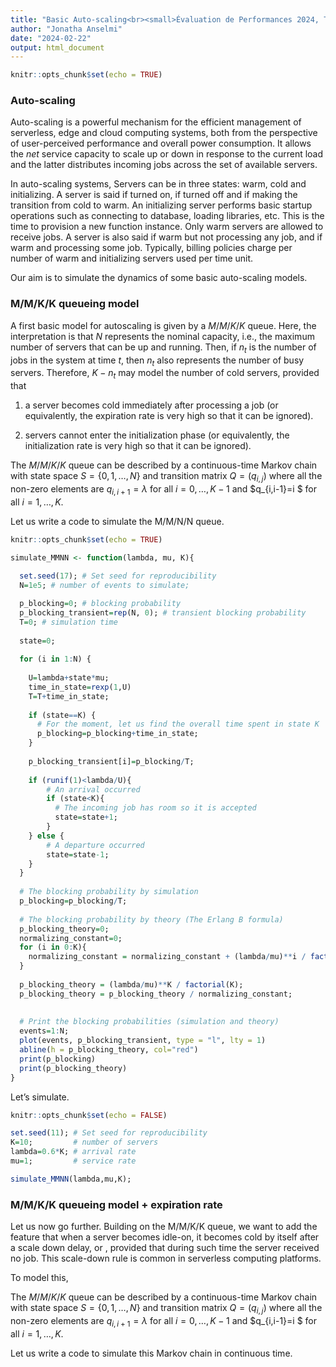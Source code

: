 ```yaml
---
title: "Basic Auto-scaling<br><small>Évaluation de Performances 2024, TD #2, INFO4, Polytech Grenoble</small>"
author: "Jonatha Anselmi"
date: "2024-02-22"
output: html_document
---
```


```r
knitr::opts_chunk$set(echo = TRUE)
```

### Auto-scaling

Auto-scaling is a powerful mechanism for the efficient management of serverless, edge and cloud computing systems, both from the perspective of user-perceived performance and overall power consumption. It allows the *net* service capacity to scale up or down in response to the current load and the latter distributes incoming jobs across the set of available servers. 

In auto-scaling systems, Servers can be in three states: warm, cold and initializing. A server is said \emph{warm} if turned on, \emph{cold} if turned off and \emph{initializing}
if making the transition from cold to warm.
An initializing server performs basic startup operations such as connecting to database, loading libraries, etc. This is the time to provision a new function instance.
Only warm servers are allowed to receive jobs.
A server is also said \emph{idle-on} if warm but not processing any job, and \emph{busy} if warm and processing some job.
Typically, billing policies charge per number of warm and initializing servers used per time unit.

Our aim is to simulate the dynamics of some basic auto-scaling models.


### M/M/K/K queueing model

A first basic model for autoscaling is given by a $M/M/K/K$ queue. Here, the interpretation is that $N$ represents the nominal capacity, i.e., the maximum number of servers that can be up and running. Then, if $n_t$ is the number of jobs in the system at time $t$, then $n_t$ also represents the number of busy servers. Therefore, $K-n_t$ may model the number of cold servers, provided that

  1. a server becomes cold immediately after processing a job (or equivalently, the expiration rate is very high so that it can be ignored).
  
  2. servers cannot enter the initialization phase (or equivalently, the initialization rate is very high so that it can be ignored).

The $M/M/K/K$ queue can be described by a continuous-time Markov chain with state space $S=\{0,1,\ldots,N\}$ and transition matrix $Q=(q_{i,j})$ where all the non-zero elements are $q_{i,i+1}=\lambda$ for all $i=0,\ldots,K-1$ and $q_{i,i-1}=i \mu $ for all $i=1,\ldots,K$.

Let us write a code to simulate the M/M/N/N queue.

```r
knitr::opts_chunk$set(echo = TRUE)

simulate_MMNN <- function(lambda, mu, K){
  
  set.seed(17); # Set seed for reproducibility
  N=1e5; # number of events to simulate;

  p_blocking=0; # blocking probability
  p_blocking_transient=rep(N, 0); # transient blocking probability
  T=0; # simulation time
  
  state=0;
  
  for (i in 1:N) {
  
    U=lambda+state*mu;
    time_in_state=rexp(1,U)
    T=T+time_in_state;
  
    if (state==K) {
      # For the moment, let us find the overall time spent in state K
      p_blocking=p_blocking+time_in_state;
    }
  
    p_blocking_transient[i]=p_blocking/T;
  
    if (runif(1)<lambda/U){
        # An arrival occurred
        if (state<K){
          # The incoming job has room so it is accepted
          state=state+1;
        }
    } else {
        # A departure occurred
        state=state-1;    
    }
  }
  
  # The blocking probability by simulation
  p_blocking=p_blocking/T;
  
  # The blocking probability by theory (The Erlang B formula)
  p_blocking_theory=0; 
  normalizing_constant=0;
  for (i in 0:K){
    normalizing_constant = normalizing_constant + (lambda/mu)**i / factorial(i);
  }
  
  p_blocking_theory = (lambda/mu)**K / factorial(K);
  p_blocking_theory = p_blocking_theory / normalizing_constant;
  
  
  # Print the blocking probabilities (simulation and theory)
  events=1:N;
  plot(events, p_blocking_transient, type = "l", lty = 1)
  abline(h = p_blocking_theory, col="red")
  print(p_blocking)
  print(p_blocking_theory)
}
```


Let's simulate.

```r
knitr::opts_chunk$set(echo = FALSE)

set.seed(11); # Set seed for reproducibility
K=10;         # number of servers
lambda=0.6*K; # arrival rate
mu=1;         # service rate

simulate_MMNN(lambda,mu,K);

```


### M/M/K/K queueing model + expiration rate

Let us now go further. Building on the M/M/K/K queue, we want to add the feature that when a server becomes idle-on, it becomes cold by itself after a scale down delay, or \emph{expiration time}, provided that during such time the server received no job. This scale-down rule is common in serverless computing platforms.

To model this, 

The $M/M/K/K$ queue can be described by a continuous-time Markov chain with state space $S=\{0,1,\ldots,N\}$ and transition matrix $Q=(q_{i,j})$ where all the non-zero elements are $q_{i,i+1}=\lambda$ for all $i=0,\ldots,K-1$ and $q_{i,i-1}=i \mu $ for all $i=1,\ldots,K$.

Let us write a code to simulate this Markov chain in continuous time.

<br>